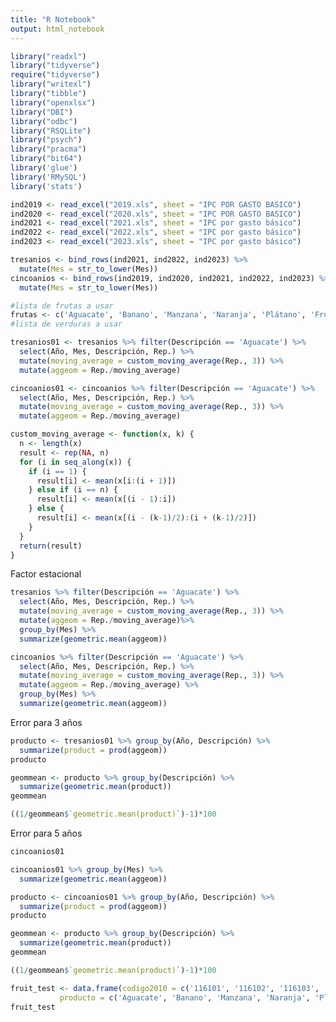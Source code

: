 ```yaml
---
title: "R Notebook"
output: html_notebook
---
```


```r
library("readxl")
library("tidyverse")
require("tidyverse")
library("writexl")
library("tibble")
library("openxlsx")
library("DBI")
library("odbc")
library("RSQLite")
library("psych")
library("pracma")
library("bit64")
library('glue')
library('RMySQL')
library('stats')
```

```r
ind2019 <- read_excel("2019.xls", sheet = "IPC POR GASTO BASICO")
ind2020 <- read_excel("2020.xls", sheet = "IPC POR GASTO BASICO")
ind2021 <- read_excel("2021.xls", sheet = "IPC por gasto básico")
ind2022 <- read_excel("2022.xls", sheet = "IPC por gasto básico")
ind2023 <- read_excel("2023.xls", sheet = "IPC por gasto básico")
```

```r
tresanios <- bind_rows(ind2021, ind2022, ind2023) %>% 
  mutate(Mes = str_to_lower(Mes))
cincoanios <- bind_rows(ind2019, ind2020, ind2021, ind2022, ind2023) %>% 
  mutate(Mes = str_to_lower(Mes))
```

```r
#lista de frutas a usar
frutas <- c('Aguacate', 'Banano', 'Manzana', 'Naranja', 'Plátano', 'Frutas de estación')
#lista de verduras a usar

```

```r
tresanios01 <- tresanios %>% filter(Descripción == 'Aguacate') %>% 
  select(Año, Mes, Descripción, Rep.) %>% 
  mutate(moving_average = custom_moving_average(Rep., 3)) %>% 
  mutate(aggeom = Rep./moving_average)
```

```r
cincoanios01 <- cincoanios %>% filter(Descripción == 'Aguacate') %>% 
  select(Año, Mes, Descripción, Rep.) %>% 
  mutate(moving_average = custom_moving_average(Rep., 3)) %>% 
  mutate(aggeom = Rep./moving_average)
```

```r
custom_moving_average <- function(x, k) {
  n <- length(x)
  result <- rep(NA, n)
  for (i in seq_along(x)) {
    if (i == 1) {
      result[i] <- mean(x[i:(i + 1)])
    } else if (i == n) {
      result[i] <- mean(x[(i - 1):i])
    } else {
      result[i] <- mean(x[(i - (k-1)/2):(i + (k-1)/2)])
    }
  }
  return(result)
}
```

Factor estacional

```r
tresanios %>% filter(Descripción == 'Aguacate') %>% 
  select(Año, Mes, Descripción, Rep.) %>% 
  mutate(moving_average = custom_moving_average(Rep., 3)) %>% 
  mutate(aggeom = Rep./moving_average)%>% 
  group_by(Mes) %>% 
  summarize(geometric.mean(aggeom))
```

```r
cincoanios %>% filter(Descripción == 'Aguacate') %>% 
  select(Año, Mes, Descripción, Rep.) %>% 
  mutate(moving_average = custom_moving_average(Rep., 3)) %>% 
  mutate(aggeom = Rep./moving_average) %>% 
  group_by(Mes) %>% 
  summarize(geometric.mean(aggeom))
```

Error para 3 años

```r
producto <- tresanios01 %>% group_by(Año, Descripción) %>% 
  summarize(product = prod(aggeom))
producto
```

```r
geommean <- producto %>% group_by(Descripción) %>% 
  summarize(geometric.mean(product))
geommean
```

```r
((1/geommean$`geometric.mean(product)`)-1)*100
```

Error para 5 años

```r
cincoanios01
```

```r
cincoanios01 %>% group_by(Mes) %>% 
  summarize(geometric.mean(aggeom))
```

```r
producto <- cincoanios01 %>% group_by(Año, Descripción) %>% 
  summarize(product = prod(aggeom))
producto
```

```r
geommean <- producto %>% group_by(Descripción) %>% 
  summarize(geometric.mean(product))
geommean
```

```r
((1/geommean$`geometric.mean(product)`)-1)*100
```

```r
fruit_test <- data.frame(codigo2010 = c('116101', '116102', '116103', '116104', '116105', '116106'), 
           producto = c('Aguacate', 'Banano', 'Manzana', 'Naranja', 'Plátano', 'Frutas de estación'))
fruit_test

```
